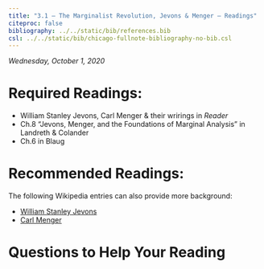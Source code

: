 ```yaml
---
title: "3.1 — The Marginalist Revolution, Jevons & Menger — Readings"
citeproc: false
bibliography: ../../static/bib/references.bib
csl: ../../static/bib/chicago-fullnote-bibliography-no-bib.csl
---
```


*Wednesday, October 1, 2020*

# Required Readings:

- <i class="fas fas fa-book"></i> William Stanley Jevons, Carl Menger & their wrirings in *Reader*
- <i class="fas fas fa-book"></i> Ch.8 "Jevons, Menger, and the Foundations of Marginal Analysis" in Landreth & Colander
- <i class="fas fas fa-book"></i> Ch.6 in Blaug

# Recommended Readings:

The following Wikipedia entries can also provide more background:

- [<i class="fab fa-wikipedia-w"></i> William Stanley Jevons](https://en.wikipedia.org/wiki/William_Stanley_Jevons)
- [<i class="fab fa-wikipedia-w"></i> Carl Menger](https://en.wikipedia.org/wiki/Carl_Menger)

# Questions to Help Your Reading


